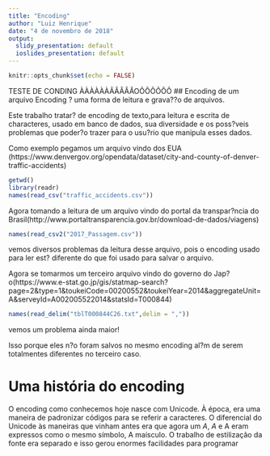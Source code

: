---
title: "Encoding"
author: "Luiz Henrique"
date: "4 de novembro de 2018"
output:
  slidy_presentation: default
  ioslides_presentation: default
---

```{r setup, include=FALSE}
knitr::opts_chunk$set(echo = FALSE)
```


TESTE DE CONDING ÀÀÀÀÀÀÃÂÂÂÂOÔÔÔÔÔÔ
## Encoding de um arquivo
Encoding ? uma forma de leitura e grava??o de arquivos.

Este trabalho tratar? de encoding de texto,para leitura e escrita de characteres, usado em banco de dados, sua diversidade e os poss?veis problemas que poder?o trazer para o usu?rio que manipula esses dados.

Como exemplo pegamos um arquivo vindo dos EUA
(https://www.denvergov.org/opendata/dataset/city-and-county-of-denver-traffic-accidents)

```{r cars,warning=FALSE,message=FALSE}
getwd()
library(readr)
names(read_csv("traffic_accidents.csv"))
```

Agora tomando a leitura de um arquivo vindo do portal da transpar?ncia do Brasil(http://www.portaltransparencia.gov.br/download-de-dados/viagens)

```{r,message=FALSE,warning=FALSE}
names(read_csv2("2017_Passagem.csv"))

```
vemos diversos problemas da leitura desse arquivo, pois o encoding usado para ler est? diferente do que foi usado para salvar o arquivo.

Agora se tomarmos um terceiro arquivo vindo do governo do Jap?o(https://www.e-stat.go.jp/gis/statmap-search?page=2&type=1&toukeiCode=00200552&toukeiYear=2014&aggregateUnit=A&serveyId=A002005522014&statsId=T000844)
```{r,message=FALSE,warning=FALSE}
names(read_delim("tblT000844C26.txt",delim = ","))

```
vemos um problema ainda maior!

Isso porque eles n?o foram salvos no mesmo encoding al?m de serem totalmentes diferentes no terceiro caso.

# Uma história do encoding

O encoding como conhecemos hoje nasce com Unicode. À época, era uma maneira de padronizar códigos para se referir a caracteres. O diferencial do Unicode às maneiras que vinham antes era que agora um *A*, _A_ e A eram expressos como o mesmo símbolo, A maísculo. O trabalho de estilização da fonte era separado e isso gerou enormes facilidades para programar 